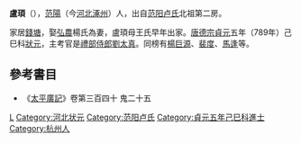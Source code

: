 '''盧頊'''（{{bd|?||?||}}），[[范陽|范陽]]（今[[河北|河北]][[涿州|涿州]]）人，出自[[范阳卢氏|范阳卢氏]]北祖第二房。

家居[[錢塘|錢塘]]，娶[[弘農|弘農]]楊氏為妻，盧頊母王氏早年出家。[[唐德宗|唐德宗]][[貞元_(唐朝)|貞元]]五年（789年）己巳科[[狀元|狀元]]，主考官是[[禮部侍郎|禮部侍郎]][[劉太真|劉太真]]。同榜有[[楊巨源|楊巨源]]、[[裴度|裴度]]、[[馬逢|馬逢]]等。

==參考書目==
* 《[[s:太平廣記|太平廣記]]》卷第三百四十  鬼二十五

[[Category:唐朝狀元|L]]
[[Category:河北状元|Category:河北状元]]
[[Category:范阳卢氏|Category:范阳卢氏]]
[[Category:貞元五年己巳科進士|Category:貞元五年己巳科進士]]
[[Category:杭州人|Category:杭州人]]